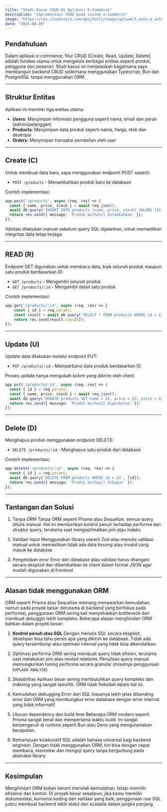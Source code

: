 ```yaml
---
title: "Studi Kasus CRUD di Aplikasi E-Commerce"
description: "Implementasi CRUD pada sistem e-commerce"
image: "https://res.cloudinary.com/dpnj5oclz/image/upload/f_auto,q_auto/v1/portofolio/ffrmnrdkyuw6us4yr7q5"
date: "2025-04-09"
---
```


## Pendahuluan

Dalam aplikasi e-commerce, fitur CRUD (Create, Read, Update, Delete) adalah fondasi utama untuk mengelola berbagai entitas seperti produk, pengguna dan pesanan. Studi kasus ini menjelaskan bagaimana saya membangun backend CRUD sederhana menggunakan Typescript, Bun dan PostgreSQL tanpa menggunakan ORM.

---

## Struktur Entitas

Aplikasi ini memiliki tiga entitas utama:
- **Users**: Menyimpan informasi pengguna seperti nama, email dan peran (admin/pelanggan)
- **Products**: Menyimpan data produk seperti nama, harga, stok dan deskripsi
- **Orders**: Menyimpan transaksi pembelian oleh user

---

## Create (C)

Untuk membuat data baru, saya menggunakan endpoint POST seperti:

- `POST /products` - Menambahkan produk baru ke database

Contoh implementasi:
```ts
app.post('/products', async (req, res) => {
  const { name, price, stock } = await req.json();
  await db.query('INSERT INTO products (name, price, stock) VALUES ($1, $2, $3)', [name, price, stock]);
  return res.send({ message: 'Produk berhasil ditambahkan' });
});
```

Validasi dilakukan manual sebelum query SQL dijalankan, untuk memastikan integritas data tetap terjaga.

---

## READ (R)

Endpoint GET digunakan untuk membaca data, baik seluruh produk maupun satu produk berdasarkan ID:
- `GET /products` - Mengambil seluruh produk
- `GET /products/:id` - Mengambil detail satu produk

Contoh implementasi:
```ts
app.get('/products/:id', async (req, res) => {
    const { id } = req.params;
    const result = await db.query('SELECT * FROM products WHERE id = $1', [id]);
    return res.send(result.rows[0]);
});
```

---

## Update (U)

Update data dilakukan melalui endpoint PUT:
- `PUT /products/:id` - Memperbarui data produk berdasarkan ID

Proses update hanya mengubah kolom yang dikirim oleh client:
```ts
app.put('/products/:id', async (req, res) => {
  const { id } = req.params;
  const { name, price, stock } = await req.json();
  await db.query('UPDATE products SET name = $1, price = $2, stock = $3 WHERE id = $4', [name, price, stock, id]);
  return res.send({ message: 'Produk berhasil diperbarui' });
});
```

---

## Delete (D)

Menghapus produk menggunakan endpoint DELETE:
- `DELETE /products/:id` - Menghapus satu produk dari database

Contoh implementasi:
```ts
app.delete('/products/:id', async (req, res) => {
  const { id } = req.params;
  await db.query('DELETE FROM products WHERE id = $1', [id]);
  return res.send({ message: 'Produk berhasil dihapus' });
});
```

---

## Tantangan dan Solusi
1. Tanpa ORM
Tanpa ORM seperti Prisma atau Sequelize, semua query ditulis manual. Hal ini memberikan kontrol penuh terhadap performa dan struktur query, terutama saat mengoptimalkan join atau indeks

2. Validasi input
Menggunakan library seperti Zod atau menulis validasi manual untuk memastikan tidak ada data kosong atau invalid yang masuk ke database

3. Pengelolaan error
Error dari database atau validasi harus ditangani secara eksplisit dan dikembalikan ke client dalam format JSON agar mudah digunakan di frontend

---

## Alasan tidak menggunakan ORM

ORM seperti Prisma atau Sequelize memang menawarkan kemudahan, namun pada proyek besar (terutama di backend yang berfokus pada performa), penggunaan ORM sering kali menyebabkan bottleneck dan membuat debuggin lebih kompleks. Beberapa alasan menghindari ORM bahkan dalam proyek besar:
1. **Kontrol penuh atas SQL**
   Dengan menulis SQL secara eksplisit, developer bisa tahu persis apa yang dikirim ke database. Tidak ada query tersembunyi atau optimasi internal yang tidak bisa dikendalikan.

2. Optimasi performa
ORM sering membuat query tidak efisien, terutama saat melakukan join atau nested relations. Penulisan query manual memungkinkan tuning performa secara granular (misalnya penggunaan `EXPLAIN ANALYZE`)

3. Skalabilitas
Aplikasi besar sering membutuhkan query kompleks dan indexing yang sangat spesifik. ORM tidak fleksibel dalam hal ini.

4. Kemudahan debugging
Error dari SQL biasanya lebih jelas dibanding error dari ORM yang membungkus error database dengan error internal yang tidak informatif.

5. Ukuran dependency dan build time
Beberapa ORM modern seperti Prisma sangat berat dan memperlama waktu build. Ini sangat berpengaruh di runtime seperti Bun atau Deno yang mengutamakan kecepatan.

6. Kemampuan kolaboratif
SQL adalah bahasa universal bagi backend engineer. Dengan tidak menggunakan ORM, tim bisa dengan cepat membaca, mereview dan menguji query tanpa bergantung pada abstraksi library

---

## Kesimpulan

Menghindari ORM bukan berarti menolak kemudahan, tetapi memilih efisiensi dan kontrol. Di proyek besar sekalipun, jika kamu memiliki dokumentasi, konvensi koding dan validasi yang baik, penggunaan raw SQL justru membuat backend lebih stabil dan scalable dalam jangka panjang.
